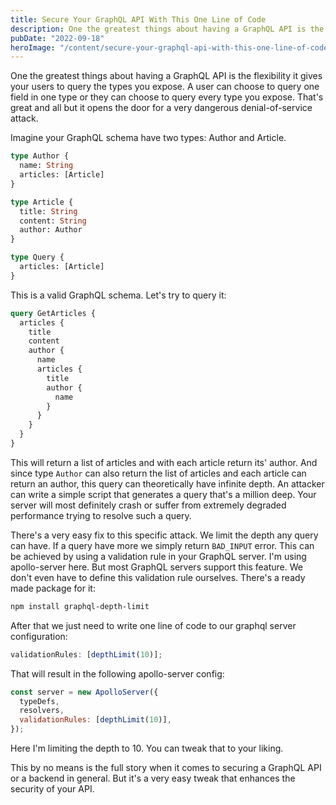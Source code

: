 ```yaml
---
title: Secure Your GraphQL API With This One Line of Code
description: One the greatest things about having a GraphQL API is the flexibility it gives your users to query the types you expose. A user can choose to query one field in one type or they can choose to query every type you expose. That's great and all but it opens the door for a very dangerous denial-of-service attack.
pubDate: "2022-09-18"
heroImage: "/content/secure-your-graphql-api-with-this-one-line-of-code/hero.jpg"
---
```


One the greatest things about having a GraphQL API is the flexibility it gives your users to query the types you expose. A user can choose to query one field in one type or they can choose to query every type you expose. That's great and all but it opens the door for a very dangerous denial-of-service attack.

Imagine your GraphQL schema have two types: Author and Article.

```graphql
type Author {
  name: String
  articles: [Article]
}

type Article {
  title: String
  content: String
  author: Author
}

type Query {
  articles: [Article]
}
```

This is a valid GraphQL schema. Let's try to query it:

```graphql
query GetArticles {
  articles {
    title
    content
    author {
      name
      articles {
        title
        author {
          name
        }
      }
    }
  }
}
```

This will return a list of articles and with each article return its' author. And since type `Author` can also return the list of articles and each article can return an author, this query can theoretically have infinite depth. An attacker can write a simple script that generates a query that's a million deep. Your server will most definitely crash or suffer from extremely degraded performance trying to resolve such a query.

There's a very easy fix to this specific attack. We limit the depth any query can have. If a query have more we simply return `BAD_INPUT` error. This can be achieved by using a validation rule in your GraphQL server. I'm using apollo-server here. But most GraphQL servers support this feature. We don't even have to define this validation rule ourselves. There's a ready made package for it:

```bash
npm install graphql-depth-limit
```

After that we just need to write one line of code to our graphql server configuration:

```js
validationRules: [depthLimit(10)];
```

That will result in the following apollo-server config:

```js
const server = new ApolloServer({
  typeDefs,
  resolvers,
  validationRules: [depthLimit(10)],
});
```

Here I'm limiting the depth to 10. You can tweak that to your liking.

This by no means is the full story when it comes to securing a GraphQL API or a backend in general. But it's a very easy tweak that enhances the security of your API.
